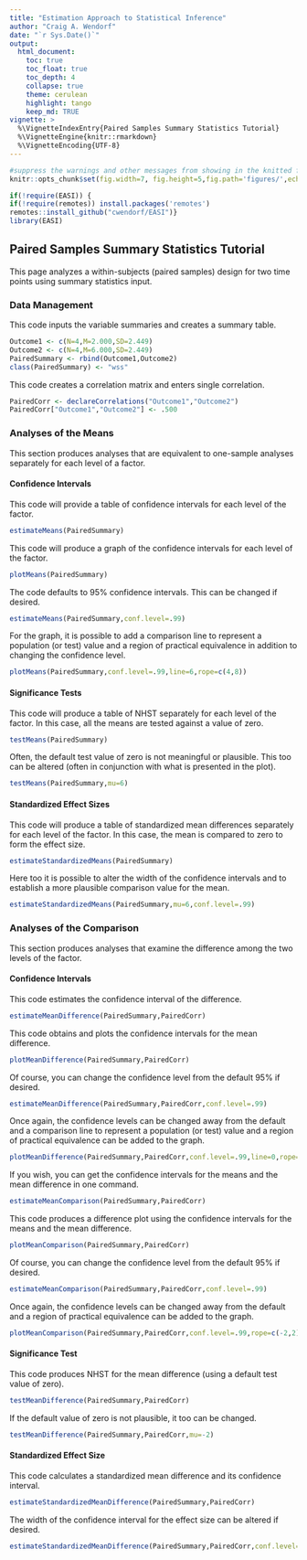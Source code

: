 ```yaml
---
title: "Estimation Approach to Statistical Inference"
author: "Craig A. Wendorf"
date: "`r Sys.Date()`"
output:
  html_document:
    toc: true
    toc_float: true
    toc_depth: 4
    collapse: true
    theme: cerulean
    highlight: tango
    keep_md: TRUE
vignette: >
  %\VignetteIndexEntry{Paired Samples Summary Statistics Tutorial}
  %\VignetteEngine{knitr::rmarkdown}
  %\VignetteEncoding{UTF-8}
---
```


```r
#suppress the warnings and other messages from showing in the knitted file.
knitr::opts_chunk$set(fig.width=7, fig.height=5,fig.path='figures/',echo=TRUE,warning=FALSE,message=FALSE)
```

```r
if(!require(EASI)) {
if(!require(remotes)) install.packages('remotes')
remotes::install_github("cwendorf/EASI")}
library(EASI)
```

## Paired Samples Summary Statistics Tutorial

This page analyzes a within-subjects (paired samples) design for two time points using summary statistics input.

### Data Management

This code inputs the variable summaries and creates a summary table.
```r
Outcome1 <- c(N=4,M=2.000,SD=2.449)
Outcome2 <- c(N=4,M=6.000,SD=2.449)
PairedSummary <- rbind(Outcome1,Outcome2)
class(PairedSummary) <- "wss"
```

This code creates a correlation matrix and enters single correlation.
```r
PairedCorr <- declareCorrelations("Outcome1","Outcome2")
PairedCorr["Outcome1","Outcome2"] <- .500
```
 
### Analyses of the Means

This section produces analyses that are equivalent to one-sample analyses separately for each level of a factor.

#### Confidence Intervals

This code will provide a table of confidence intervals for each level of the factor.
```r
estimateMeans(PairedSummary)
```

This code will produce a graph of the confidence intervals for each level of the factor.
```r
plotMeans(PairedSummary)
```

The code defaults to 95% confidence intervals. This can be changed if desired.
```r
estimateMeans(PairedSummary,conf.level=.99)
```

For the graph, it is possible to add a comparison line to represent a population (or test) value and a region of practical equivalence in addition to changing the confidence level.
```r
plotMeans(PairedSummary,conf.level=.99,line=6,rope=c(4,8))
```

#### Significance Tests

This code will produce a table of NHST separately for each level of the factor. In this case, all the means are tested against a value of zero.
```r
testMeans(PairedSummary)
```

Often, the default test value of zero is not meaningful or plausible. This too can be altered (often in conjunction with what is presented in the plot).
```r
testMeans(PairedSummary,mu=6)
```

#### Standardized Effect Sizes

This code will produce a table of standardized mean differences separately for each level of the factor. In this case, the mean is compared to zero to form the effect size.
```r
estimateStandardizedMeans(PairedSummary)
```

Here too it is possible to alter the width of the confidence intervals and to establish a more plausible comparison value for the mean.
```r
estimateStandardizedMeans(PairedSummary,mu=6,conf.level=.99)
```

### Analyses of the Comparison

This section produces analyses that examine the difference among the two levels of the factor.

#### Confidence Intervals

This code estimates the confidence interval of the difference.
```r
estimateMeanDifference(PairedSummary,PairedCorr)
```

This code obtains and plots the confidence intervals for the mean difference.
```r
plotMeanDifference(PairedSummary,PairedCorr)
```

Of course, you can change the confidence level from the default 95% if desired.
```r
estimateMeanDifference(PairedSummary,PairedCorr,conf.level=.99)
```

Once again, the confidence levels can be changed away from the default and a comparison line to represent a population (or test) value and a region of practical equivalence can be added to the graph.
```r
plotMeanDifference(PairedSummary,PairedCorr,conf.level=.99,line=0,rope=c(-2,2))
```

If you wish, you can get the confidence intervals for the means and the mean difference in one command.
```r
estimateMeanComparison(PairedSummary,PairedCorr)
```

This code produces a difference plot using the confidence intervals for the means and the mean difference.
```r
plotMeanComparison(PairedSummary,PairedCorr)
```

Of course, you can change the confidence level from the default 95% if desired.
```r
estimateMeanComparison(PairedSummary,PairedCorr,conf.level=.99)
```

Once again, the confidence levels can be changed away from the default and a region of practical equivalence can be added to the graph.
```r
plotMeanComparison(PairedSummary,PairedCorr,conf.level=.99,rope=c(-2,2))
```

#### Significance Test

This code produces NHST for the mean difference (using a default test value of zero).
```r
testMeanDifference(PairedSummary,PairedCorr)
```

If the default value of zero is not plausible, it too can be changed.
```r
testMeanDifference(PairedSummary,PairedCorr,mu=-2)
```

#### Standardized Effect Size

This code calculates a standardized mean difference and its confidence interval.
```r
estimateStandardizedMeanDifference(PairedSummary,PairedCorr)
```

The width of the confidence interval for the effect size can be altered if desired.
```r
estimateStandardizedMeanDifference(PairedSummary,PairedCorr,conf.level=.99)
```
